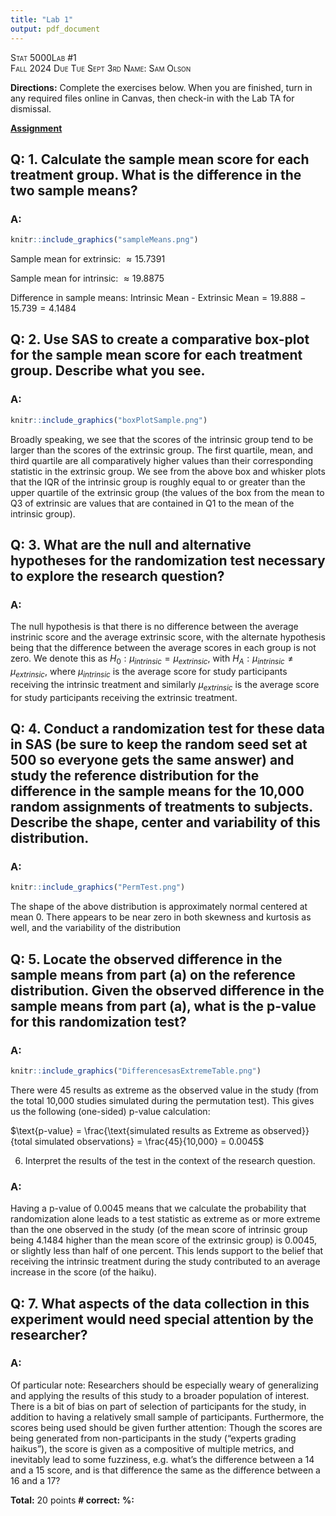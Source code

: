 ```yaml
---
title: "Lab 1"
output: pdf_document
---
```


[Stat 5000]{.smallcaps}[Lab #1]{.smallcaps}\
[Fall 2024]{.smallcaps} [Due Tue Sept 3rd]{.smallcaps}
[Name: Sam Olson]{.smallcaps} \

**Directions:** Complete the exercises below. When you are finished,
turn in any required files online in Canvas, then check-in with the Lab
TA for dismissal.\

**[Assignment]{.underline}**

## Q: 1.  Calculate the sample mean score for each treatment group. What is the difference in the two sample means?

### A: 

```r
knitr::include_graphics("sampleMeans.png")
```

Sample mean for extrinsic: $\approx{15.7391}$

Sample mean for intrinsic: $\approx{19.8875}$

Difference in sample means: $\text{Intrinsic Mean - Extrinsic Mean} = 19.888 - 15.739 = 4.1484$

\pagebreak

## Q: 2.  Use SAS to create a comparative box-plot for the sample mean score for each treatment group. Describe what you see.

### A: 

```r
knitr::include_graphics("boxPlotSample.png")
```

Broadly speaking, we see that the scores of the intrinsic group tend to be larger than the scores of the extrinsic group. The first quartile, mean, and third quartile are all comparatively higher values than their corresponding statistic in the extrinsic group. We see from the above box and whisker plots that the IQR of the intrinsic group is roughly equal to or greater than the upper quartile of the extrinsic group (the values of the box from the mean to Q3 of extrinsic are values that are contained in Q1 to the mean of the intrinsic group). 

\pagebreak

## Q: 3.  What are the null and alternative hypotheses for the randomization test necessary to explore the research question?

### A: 

The null hypothesis is that there is no difference between the average instrinic score and the average extrinsic score, with the alternate hypothesis being that the difference between the average scores in each group is not zero. We denote this as $H_0: \mu_{intrinsic} = \mu_{extrinsic}$, with $H_A: \mu_{intrinsic} \neq \mu_{extrinsic}$, where $\mu_{intrinsic}$ is the average score for study participants receiving the intrinsic treatment and similarly $\mu_{extrinsic}$ is the average score for study participants receiving the extrinsic treatment. 

\pagebreak

## Q: 4.  Conduct a randomization test for these data in SAS (be sure to keep the random seed set at 500 so everyone gets the same answer) and study the reference distribution for the difference in the sample means for the 10,000 random assignments of treatments to subjects. Describe the shape, center and variability of this distribution.

### A: 

```r
knitr::include_graphics("PermTest.png")
```

The shape of the above distribution is approximately normal centered at mean 0. There appears to be near zero in both skewness and kurtosis as well, and the variability of the distribution 

\pagebreak

## Q: 5.  Locate the observed difference in the sample means from part (a) on the reference distribution. Given the observed difference in the sample means from part (a), what is the p-value for this randomization test?

### A: 

```r
knitr::include_graphics("DifferencesasExtremeTable.png")
```

There were $45$ results as extreme as the observed value in the study (from the total 10,000 studies simulated during the permutation test). This gives us the following (one-sided) p-value calculation: 

$\text{p-value} = \frac{\text{simulated results as Extreme as observed}}{total simulated observations} = \frac{45}{10,000} = 0.0045$

\pagebreak

6.  Interpret the results of the test in the context of the research question.

### A: 

Having a p-value of 0.0045 means that we calculate the probability that randomization alone leads to a test statistic as extreme as or more extreme than the one observed in the study (of the mean score of intrinsic group being 4.1484 higher than the mean score of the extrinsic group) is 0.0045, or slightly less than half of one percent. This lends support to the belief that receiving the intrinsic treatment during the study contributed to an average increase in the score (of the haiku). 

\pagebreak

## Q: 7.  What aspects of the data collection in this experiment would need special attention by the researcher?
    
### A: 

Of particular note: Researchers should be especially weary of generalizing and applying the results of this study to a broader population of interest. There is a bit of bias on part of selection of participants for the study, in addition to having a relatively small sample of participants. Furthermore, the scores being used should be given further attention: Though the scores are being generated from non-participants in the study ("experts grading haikus"), the score is given as a compositive of multiple metrics, and inevitably lead to some fuzziness, e.g. what's the difference between a 14 and a 15 score, and is that difference the same as the difference between a 16 and a 17? 

**Total:** 20 points **\# correct:** **%:**
